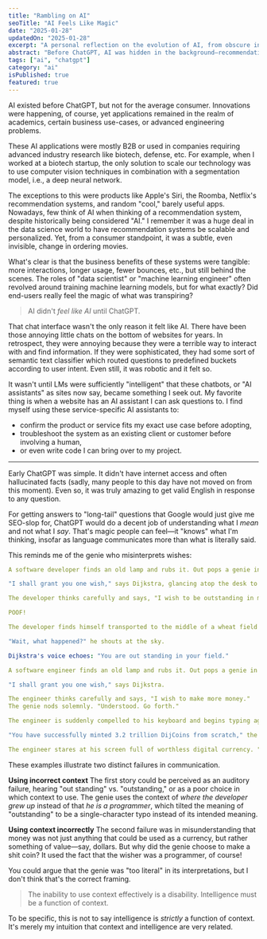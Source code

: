 ```yaml
---
title: "Rambling on AI"
seoTitle: "AI Feels Like Magic"
date: "2025-01-28"
updatedOn: "2025-01-28"
excerpt: "A personal reflection on the evolution of AI, from obscure industry tools to the mainstream magic of ChatGPT."
abstract: "Before ChatGPT, AI was hidden in the background—recommendation engines, computer vision, and B2B tools. Now, with conversational interfaces, AI feels tangible and personal. This post explores how that shift happened and what it means for users and developers."
tags: ["ai", "chatgpt"]
category: "ai"
isPublished: true
featured: true
---
```


AI existed before ChatGPT, but not for the average consumer. Innovations were happening, of course, yet applications remained in the realm of academics, certain business use-cases, or advanced engineering problems.

These AI applications were mostly B2B or used in companies requiring advanced industry research like biotech, defense, etc. For example, when I worked at a biotech startup, the only solution to scale our technology was to use computer vision techniques in combination with a segmentation model, i.e., a deep neural network.

The exceptions to this were products like Apple's Siri, the Roomba, Netflix's recommendation systems, and random "cool," barely useful apps. Nowadays, few think of AI when thinking of a recommendation system, despite historically being considered "AI." I remember it was a huge deal in the data science world to have recommendation systems be scalable and personalized. Yet, from a consumer standpoint, it was a subtle, even invisible, change in ordering movies.

What's clear is that the business benefits of these systems were tangible: more interactions, longer usage, fewer bounces, etc., but still behind the scenes. The roles of "data scientist" or "machine learning engineer" often revolved around training machine learning models, but for what exactly? Did end-users really feel the magic of what was transpiring?

> AI didn't _feel like AI_ until ChatGPT.

That chat interface wasn't the only reason it felt like AI. There have been those annoying little chats on the bottom of websites for years. In retrospect, they were annoying because they were a terrible way to interact with and find information. If they were sophisticated, they had some sort of semantic text classifier which routed questions to predefined buckets according to user intent. Even still, it was robotic and it felt so.

It wasn't until LMs were sufficiently "intelligent" that these chatbots, or "AI assistants" as sites now say, became something I seek out. My favorite thing is when a website has an AI assistant I can ask questions to. I find myself using these service-specific AI assistants to:

- confirm the product or service fits my exact use case before adopting,
- troubleshoot the system as an existing client or customer before involving a human,
- or even write code I can bring over to my project.

---

Early ChatGPT was simple. It didn't have internet access and often hallucinated facts (sadly, many people to this day have not moved on from this moment). Even so, it was truly amazing to get valid English in response to any question.

For getting answers to "long-tail" questions that Google would just give me SEO-slop for, ChatGPT would do a decent job of understanding what I _mean_ and not what I _say_. That's magic people can feel—it "knows" what I'm thinking, insofar as language communicates more than what is literally said.

This reminds me of the genie who misinterprets wishes:

```yaml
A software developer finds an old lamp and rubs it. Out pops a genie in the visage of Edsger Dijkstra.

"I shall grant you one wish," says Dijkstra, glancing atop the desk to see a framed picture of a childhood home.

The developer thinks carefully and says, "I wish to be outstanding in my field!"

POOF!

The developer finds himself transported to the middle of a wheat field in Kansas, where he grew up.

"Wait, what happened?" he shouts at the sky.

Dijkstra's voice echoes: "You are out standing in your field."
```

```yaml
A software engineer finds an old lamp and rubs it. Out pops a genie in the visage of Edsger Dijkstra.

"I shall grant you one wish," says Dijkstra.

The engineer thinks carefully and says, "I wish to make more money."
The genie nods solemnly. "Understood. Go forth."

The engineer is suddenly compelled to his keyboard and begins typing aggressively at 200 WPM for several minutes. When the trance breaks, he looks up, confused. "What just happened?"

"You have successfully minted 3.2 trillion DijCoins from scratch," the genie replies matter-of-factly. "It features genie-tier, quantum-resistant blockchain enabled by proof-of-spork."

The engineer stares at his screen full of worthless digital currency. "But I meant—"
```

These examples illustrate two distinct failures in communication.

**Using incorrect context**
The first story could be perceived as an auditory failure, hearing "out standing" vs. "outstanding," or as a poor choice in which context to use.
The genie uses the context of _where the developer grew up_ instead of that _he is a programmer_, which tilted the meaning of "outstanding" to be a single-character typo instead of its intended meaning.

**Using context incorrectly**
The second failure was in misunderstanding that money was not just anything that could be used as a currency, but rather something of value—say, dollars. But why did the genie choose to make a shit coin? It used the fact that the wisher was a programmer, of course!

You could argue that the genie was "too literal" in its interpretations, but I don't think that's the correct framing.

> The inability to use context effectively is a disability.
> Intelligence must be a function of context.

To be specific, this is not to say intelligence is _strictly_ a function of context. It's merely my intuition that context and intelligence are very related.
